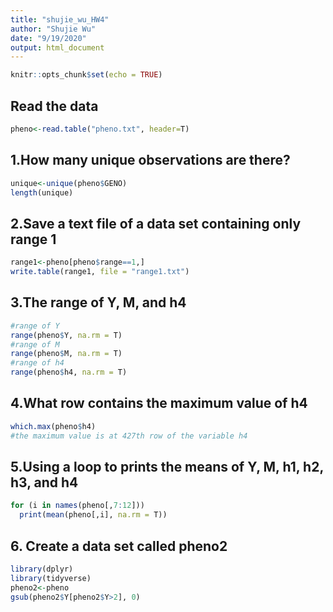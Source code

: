 ```yaml
---
title: "shujie_wu_HW4"
author: "Shujie Wu"
date: "9/19/2020"
output: html_document
---
```


```r
knitr::opts_chunk$set(echo = TRUE)
```

## Read the data
```r
pheno<-read.table("pheno.txt", header=T)
```

## 1.How many unique observations are there?
```r
unique<-unique(pheno$GENO)
length(unique)
```
## 2.Save a text file of a data set containing only range 1
```r
range1<-pheno[pheno$range==1,]
write.table(range1, file = "range1.txt")
```

## 3.The range of Y, M, and h4
```r
#range of Y
range(pheno$Y, na.rm = T)
#range of M
range(pheno$M, na.rm = T)
#range of h4
range(pheno$h4, na.rm = T)
```
## 4.What row contains the maximum value of h4
```r
which.max(pheno$h4)
#the maximum value is at 427th row of the variable h4
```

## 5.Using a loop to prints the means of Y, M, h1, h2, h3, and h4
```r
for (i in names(pheno[,7:12]))
  print(mean(pheno[,i], na.rm = T))
```

## 6. Create a data set called pheno2
```r
library(dplyr)
library(tidyverse)
pheno2<-pheno
gsub(pheno2$Y[pheno2$Y>2], 0)
```

